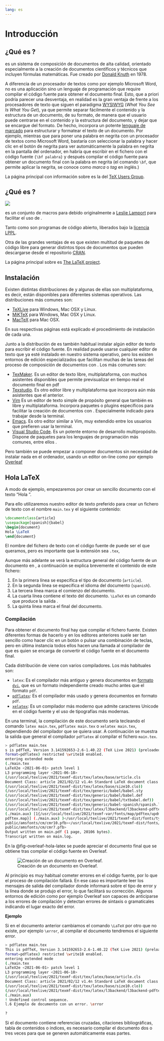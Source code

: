 ```yaml
---
lang: es
---
```


# Introducción 

## ¿Qué es \TeX?

\TeX es un sistema de composición de documentos de alta calidad, orientado especialmente a la creación de documentos científicos y técnicos que incluyen fórmulas matemáticas. Fue creado por [Donald Knuth](https://es.wikipedia.org/wiki/Donald_Knuth) en 1978.

A diferencia de un procesador de textos como por ejemplo Microsoft Word, \TeX no es una aplicación sino un lenguaje de programación que require compilar el código fuente para obtener el documento final. Esto, que a priori podría parecer una desventaja, en realidad es la gran ventaja de \TeX frente a los procesadores de texto que siguen el paradigma [WYSIWYG](https://es.wikipedia.org/wiki/WYSIWYG) (_What You See Is What You Get_), ya que permite separar fácilmente el contenido y la estructura de un documento, de su formato, de manera que el usuario puede centrarse en el contenido y la estructura del documento, y dejar que \TeX se encargue del formato. De hecho, \TeX incorpora un potente [lenguaje de marcado](https://es.wikipedia.org/wiki/Lenguaje_de_marcado) para estructurar y formatear el texto de un documento. Por ejemplo, mientras que para poner una palabra en negrita con un procesador de textos como Microsoft Word, bastaría con seleccionar la palabra y hacer clic en el botón de negrita para ver automáticamente la palabra en negrita en la pantalla del ordenador, en \TeX habría que escribir en el fichero con el código fuente `{\bf palabra}` y después compilar el código fuente para obtener un documento final con la palabra en negrita (el comando `\bf`, que permite aplicar la negrita, se conoce como _marca_ o _tag_ en inglés.)

La página principal con información sobre \TeX es la del [TeX Users Group](https://www.tug.org/).

## ¿Qué es \LaTeX?

![](img/logos/latex-project-logo.png)

\LaTeX es un conjunto de macros para \TeX debido originalmente a [Leslie Lamport](https://en.wikipedia.org/wiki/Leslie_Lamport) para facilitar el uso de \TeX.

Tanto \TeX como \LaTeX son programas de código abierto, liberados bajo la [licencia LPPL](https://www.latex-project.org/lppl.txt).

Otra de las grandes ventajas de \LaTeX es que existen multitud de paquetes de código libre para generar distintos tipos de documentos que pueden descargarse desde el repositorio [CRAN](https://ctan.org/).

La página principal sobre \LaTeX es [The LaTeX project](https://www.latex-project.org/).


## Instalación

Existen distintas distribuciones de \LaTeX y algunas de ellas son multiplataforma, es decir, están disponibles para diferentes sistemas operativos. Las distribuciones más comunes son:

- [TeXLive](https://tug.org/texlive/) para Windows, Mac OSX y Linux.
- [MiKTeX]() para Windows, Mac OSX y Linux.
- [MacTeX](https://www.tug.org/mactex/) para Mac OSX.

En sus respectivas páginas está explicado el procedimiento de instalación de cada una.

Junto a la distribución de \LaTeX es también habitual instalar algún editor de texto para escribir el código fuente. En realidad puede usarse cualquier editor de texto que ya esté instalado en nuestro sistema operativo, pero los existen entornos de edición especializados que facilitan muchas de las tareas del proceso de composición de documentos con \LaTeX. Los más comunes son:

- [TexMaker](http://www.xm1math.net/texmaker/). Es un editor de texto libre, multiplataforma, con muchos asistentes disponibles que permite previsualizar en tiempo real el documento final en pdf
- [Texstudio](http://www.texstudio.org/). Es otro editor libre y multiplataforma que incorpora aún más asistentes que el anterior. 
- [Vim](https://www.vim.org/) Es un editor de texto simple de propósito general que también es libre y multiplataforma. Incorpora paquetes o plugins específicos para facilitar la creación de documentos con \LaTeX. Especialmente indicado para trabajar desde la terminal.
- [Emacs](https://www.gnu.org/software/emacs/). Es otro editor similar a Vim, muy extendido entre los usuarios que prefieren usar la terminal.
- [Visual Studio Code](https://code.visualstudio.com/). Es un potente entorno de desarrollo multipropósito. Dispone de paquetes para los lenguajes de programación más comunes, entre ellos \LaTeX.

Pero también se puede empezar a componer documentos sin necesidad de instalar nada en el ordenador, usando un editor on-line como por ejemplo [Overleaf](https://www.overleaf.com/)

## Hola LaTeX

A modo de ejemplo, empezaremos por crear un sencillo documento con el texto "Hola \LaTeX".

Para ello utilizaremos nuestro editor de texto preferido para crear un fichero de texto con el nombre `main.tex` y el siguiente contenido:

```latex
\documentclass{article}
\usepackage[spanish]{babel}
\begin{document}
Hola \LaTeX
\end{document}
```

:::{.callout-important}
El nombre del fichero de texto con el código fuente de \LaTeX puede ser el que queramos, pero es importante que la extensión sea `.tex`,
:::

Aunque más adelante se verá la estructura general del código fuente de un documento en \LaTeX, a continuación se explica brevemente el contenido de este fichero:

1. En la primera línea se especifica el tipo de documento (`article`).
2. En la segunda línea se especifica el idioma del documento (`spanish`).
3. La tercera línea marca el comienzo del documento.
4. La cuarta línea contiene el texto del documento. `\LaTeX` es un comando que produce la salida \LaTeX.
5. La quinta línea marca el final del documento.

### Compilación

Para obtener el documento final hay que compilar el fichero fuente. Existen diferentes formas de hacerlo y en los editores anteriores suele ser tan sencillo como hacer clic en un botón o pulsar una combinación de teclas, pero en última instancia todos ellos hacen una llamada al compilador de \LaTeX que es quien se encarga de convertir el código fuente en el documento final. 

Cada distribución de \LaTeX viene con varios compiladores. Los más habituales son:

- `latex`: Es el compilador más antiguo y genera documentos en [formato `dvi`](https://es.wikipedia.org/wiki/DVI_(TeX)), que es un formato independiente creado mucho antes que el formato `pdf`.
- [`pdflatex`](https://www.tug.org/applications/pdftex/): Es el compilador más usado y genera documentos en formato `pdf`.
- [`xelatex`](https://tug.org/xetex/): Es un compilador más moderno que admite caracteres Unicode en el código fuente y el uso de tipografías más modernas.

En una terminal, la compilación de este documento sería tecleando el comando `latex main.tex`, `pdflatex main.tex` o `xelatex main.tex`, dependiendo del compilador que se quiera usar. A continuación se muestra la salida que general el compilador `pdflatex` al compilar el fichero `main.tex`.

```sh
> pdflatex main.tex 
s is pdfTeX, Version 3.141592653-2.6-1.40.22 (TeX Live 2021) (preloaded 
format=pdflatex) restricted \write18 enabled.
entering extended mode
(./main.tex
LaTeX2e <2021-06-01> patch level 1
L3 programming layer <2021-06-18>
(/usr/local/texlive/2021/texmf-dist/tex/latex/base/article.cls
Document Class: article 2021/02/12 v1.4n Standard LaTeX document class
(/usr/local/texlive/2021/texmf-dist/tex/latex/base/size10.clo))
(/usr/local/texlive/2021/texmf-dist/tex/generic/babel/babel.sty
(/usr/local/texlive/2021/texmf-dist/tex/generic/babel/babel.def
(/usr/local/texlive/2021/texmf-dist/tex/generic/babel/txtbabel.def))
(/usr/local/texlive/2021/texmf-dist/tex/generic/babel-spanish/spanish.ldf))
(/usr/local/texlive/2021/texmf-dist/tex/latex/l3backend/l3backend-pdftex.def)
(./main.aux) [1{/usr/local/texlive/2021/texmf-var/fonts/map/pdftex/updmap/
pdftex.map}] (./main.aux) )</usr/local/texlive/2021/texmf-dist/fonts/type1/
public/amsfonts/cm/cmr10.pfb></usr/local/texlive/2021/texmf-dist/fonts/type1/
public/amsfonts/cm/cmr7.pfb>
Output written on main.pdf (1 page, 20106 bytes).
Transcript written on main.log.
```
En la @fig-overleaf-hola-latex se puede apreciar el documento final que se obtiene tras compilar el código fuente en Overleaf.

![Creación de un documento en Overleaf.](img/introduccion/overleaf-hola-latex.png){#fig-overleaf-hola-latex}

Al principio es muy habitual cometer errores en el código fuente, por lo que el proceso de compilación fallará. En ese caso es importante leer los mensajes de salida del compilador donde informará sobre el tipo de error y la línea donde se produjo el error, lo que facilitará su corrección. Algunos entornos de edición como por ejemplo Overleaf son capaces de anticiparse a los errores de compilación y detectan errores de sintaxis o gramaticales indicando el lugar exacto del error.

**Ejemplo**

Si en el documento anterior cambiamos el comando `\LaTeX` por otro que no existe, por ejemplo `\error`, al compilar el documento tendremos el siguiente error.

```sh
> pdflatex main.tex
This is pdfTeX, Version 3.141592653-2.6-1.40.22 (TeX Live 2021) (preloaded 
format=pdflatex) restricted \write18 enabled.
entering extended mode
(./main.tex
LaTeX2e <2021-06-01> patch level 1
L3 programming layer <2021-06-18>
(/usr/local/texlive/2021/texmf-dist/tex/latex/base/article.cls
Document Class: article 2021/02/12 v1.4n Standard LaTeX document class
(/usr/local/texlive/2021/texmf-dist/tex/latex/base/size10.clo))
(/usr/local/texlive/2021/texmf-dist/tex/latex/l3backend/l3backend-pdftex.def)
(./main.aux)
! Undefined control sequence.
l.6 Ejemplo de documento con un error. \error
                                             
? 
```

:::{.callout-warning}
Si el documento contiene referencias cruzadas, citaciones bibliográficas, tabla de contenidos o índices, es necesario compilar el documento dos o tres veces para que se generen automáticamente esas partes.
:::